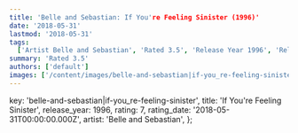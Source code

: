 ```yaml
---
title: 'Belle and Sebastian: If You're Feeling Sinister (1996)'
date: '2018-05-31'
lastmod: '2018-05-31'
tags:
  ['Artist Belle and Sebastian', 'Rated 3.5', 'Release Year 1996', 'Release Decade 1990']
summary: 'Rated 3.5'
authors: ['default']
images: ['/content/images/belle-and-sebastian|if-you_re-feeling-sinister.jpg']
---
```


  key: 'belle-and-sebastian|if-you_re-feeling-sinister',
  title: 'If You're Feeling Sinister',
  release_year: 1996,
  rating: 7,
  rating_date: '2018-05-31T00:00:00.000Z',
  artist: 'Belle and Sebastian',
};

<MusicRating data={data} />
